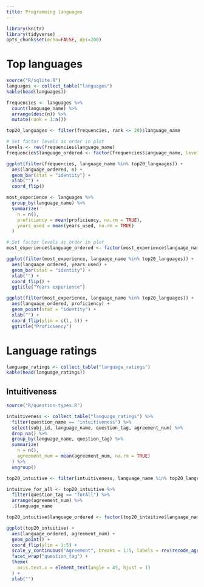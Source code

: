 ```yaml
---
title: Programming languages
---
```

```r
library(knitr)
library(tidyverse)
opts_chunk$set(echo=FALSE, dpi=200)
```

# Top languages

```r
source("R/sqlite.R")
languages <- collect_table("languages")
kable(head(languages))

frequencies <- languages %>%
  count(language_name) %>%
  arrange(desc(n)) %>%
  mutate(rank = 1:n())

top20_languages <- filter(frequencies, rank <= 20)$language_name

# Set factor levels as order in plot
levels <- rev(frequencies$language_name)
frequencies$language_ordered <- factor(frequencies$language_name, levels = levels)

ggplot(filter(frequencies, language_name %in% top20_languages)) +
  aes(language_ordered, n) +
  geom_bar(stat = "identity") +
  xlab("") +
  coord_flip()
```

```r
most_experience <- languages %>%
  group_by(language_name) %>%
  summarize(
    n = n(),
    proficiency = mean(proficiency, na.rm = TRUE),
    years_used = mean(years_used, na.rm = TRUE)
  )

# Set factor levels as order in plot
most_experience$language_ordered <- factor(most_experience$language_name, levels = levels)

ggplot(filter(most_experience, language_name %in% top20_languages)) +
  aes(language_ordered, years_used) +
  geom_bar(stat = "identity") +
  xlab("") +
  coord_flip() +
  ggtitle("Years experience")

ggplot(filter(most_experience, language_name %in% top20_languages)) +
  aes(language_ordered, proficiency) +
  geom_point(stat = "identity") +
  xlab("") +
  coord_flip(ylim = c(1, 5)) +
  ggtitle("Proficiency")
```

# Language ratings

```r
language_ratings <- collect_table("language_ratings")
kable(head(language_ratings))
```

## Intuitiveness

```r
source("R/question-types.R")

intuitiveness <- collect_table("language_ratings") %>%
  filter(question_name == "intuitiveness") %>%
  select(subj_id, language_name, question_tag, agreement_num) %>%
  drop_na() %>%
  group_by(language_name, question_tag) %>%
  summarize(
    n = n(),
    agreement_num = mean(agreement_num, na.rm = TRUE)
  ) %>%
  ungroup()

top20_intuitive <- filter(intuitiveness, language_name %in% top20_languages)

intuitive_for_all <- top20_intuitive %>%
  filter(question_tag == "forAll") %>%
  arrange(agreement_num) %>%
  .$language_name

top20_intuitive$language_ordered <- factor(top20_intuitive$language_name, levels = intuitive_for_all)

ggplot(top20_intuitive) +
  aes(language_ordered, agreement_num) +
  geom_point() +
  coord_flip(ylim = 1:5) +
  scale_y_continuous("Agreement", breaks = 1:5, labels = rev(recode_agreement()$agreement_label)) +
  facet_wrap("question_tag") +
  theme(
    axis.text.x = element_text(angle = 45, hjust = 1)
  ) +
  xlab("")
```
